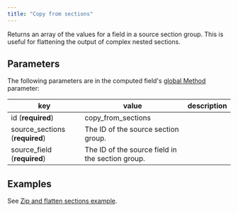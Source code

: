 ```yaml
---
title: "Copy from sections"
---
```


Returns an array of the values for a field in a source section group. This is useful for flattening the output of complex nested sections.

## Parameters

The following parameters are in the computed field's [global Method](/senseml-reference/computed-field-methods/index-computed-field-methods#parameters) parameter: 

| key                             | value                                            | description |
| ------------------------------- | ------------------------------------------------ | ----------- |
| id (**required**)               | copy\_from\_sections                             |             |
| source\_sections (**required**) | The ID of the source section group.              |             |
| source\_field (**required**)    | The ID of the source field in the section group. |             |

## Examples

See [Zip and flatten sections example](/senseml-reference/sections/sections-example-copy-from-sections).